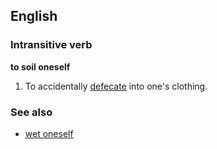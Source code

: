 ==English==
===Intransitive verb===
'''to soil oneself'''

#To accidentally [[defecate]] into one's clothing.

===See also===
*[[wet oneself]]